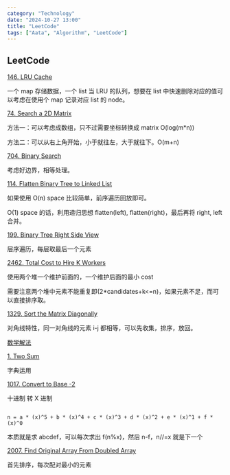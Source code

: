 ```yaml
---
category: "Technology"
date: "2024-10-27 13:00"
title: "LeetCode"
tags: ["Aata", "Algorithm", "LeetCode"]
---
```


## LeetCode

[146. LRU Cache](https://leetcode.cn/problems/lru-cache/description/)

一个 map 存储数据，一个 list 当 LRU 的队列，想要在 list 中快速删除对应的值可以考虑在使用个 map 记录对应 list 的 node。

[74. Search a 2D Matrix](https://leetcode.cn/problems/search-a-2d-matrix/description/)

方法一：可以考虑成数组，只不过需要坐标转换成 matrix O(log(m\*n))

方法二：可以从右上角开始，小于就往左，大于就往下。O(m+n)

[704. Binary Search](https://leetcode.cn/problems/binary-search/description/)

考虑好边界，相等处理。

[114. Flatten Binary Tree to Linked List](https://leetcode.cn/problems/flatten-binary-tree-to-linked-list/)

如果使用 O(n) space 比较简单，前序遍历回放即可。

O(1) space 的话，利用递归思想 flatten(left), flatten(right)，最后再将 right, left 合并。

[199. Binary Tree Right Side View](https://leetcode.cn/problems/binary-tree-right-side-view/)

层序遍历，每层取最后一个元素

[2462. Total Cost to Hire K Workers](https://leetcode.cn/problems/total-cost-to-hire-k-workers/)

使用两个堆一个维护前面的，一个维护后面的最小 cost

需要注意两个堆中元素不能重复即(2\*candidates+k\<\=n)，如果元素不足，而可以直接排序取。

[1329. Sort the Matrix Diagonally](https://leetcode.cn/problems/sort-the-matrix-diagonally/)

对角线特性，同一对角线的元素 i-j 都相等，可以先收集，排序，放回。

[数学解法](https://leetcode.cn/problems/sort-the-matrix-diagonally/solutions/2760094/dui-jiao-xian-pai-xu-fu-yuan-di-pai-xu-p-uts8/)

[1. Two Sum](https://leetcode.cn/problems/two-sum/)

字典运用

[1017. Convert to Base -2](https://leetcode.cn/problems/convert-to-base-2/)

十进制 转 X 进制

```

n = a * (x)^5 + b * (x)^4 + c * (x)^3 + d * (x)^2 + e * (x)^1 + f * (x)^0

```

本质就是求 abcdef，可以每次求出 f(n%x)，然后 n-f，n//=x 就是下一个

[2007. Find Original Array From Doubled Array](https://leetcode.cn/problems/find-original-array-from-doubled-array/)

首先排序，每次配对最小的元素
